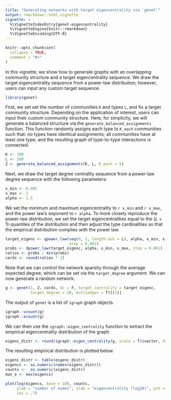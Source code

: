 ```yaml
---
title: "Generating networks with target eigencentrality via `genet`"
output: rmarkdown::html_vignette
vignette: >
  %\VignetteIndexEntry{genet-eigencentrality}
  %\VignetteEngine{knitr::rmarkdown}
  %\VignetteEncoding{UTF-8}
---
```


```r
knitr::opts_chunk$set(
  collapse = TRUE,
  comment = "#>"
)
```

In this vignette, we show how to generate graphs with an overlapping community structure and a target eigencentrality sequence. We draw the target eigencentrality sequence from a power-law distribution; however, users can input any custom target sequence.

```r
library(genet)
```

First, we set set the number of communities `K` and types `L`, and fix a target community structure. Depending on the application of interest, users can input their custom community structure. Here, for simplicity, we will generate a balanced structure via the `generate_balanced_assignments` function. This function randomly assigns each type to `K_each` communities such that: no types have identical assignments; all communities have at least one type; and the resulting graph of type-to-type interactions is connected.

```r
K <- 100
L <- 200
Z <- generate_balanced_assignments(K, L, K_each = 5)
```

Next, we draw the target degree centrality sequence from a power-law degree sequence with the following parameters:

```r
x_min <- 0.001
x_max <- 1
alpha <- 1.5
```

We set the minimum and maximum eigencentrality to `r x_min` and `r x_max`, and the power law's exponent to `r alpha`. To more closely reproduce the power-law distribution, we set the target eigencentralities equal to the $(L + 1)$-quantiles of the distribution and then adjust the type cardinalities so that the empirical distribution complies with the power law.

```r
target_eigenc <- qpower_law(seq(0, 1, length.out = L), alpha, x_min, x_max, 
                            step = 0.001)
probs <- dpower_law(target_eigenc, alpha, x_min, x_max, step = 0.001)
ratios <- probs / min(probs)
cards <- round(ratios * 2)
```

Note that we can control the network sparsity through the average expected degree, which can be set via the `target_degree` argument. We can now generate a random network.

```r
g <- genet(1, Z, cards, dc = F, target_centrality = target_eigenc,
           target_degree = 20, multiedges = T)[[1]]
```

The output of `genet` is a list of `igraph` graph objects.

```r
igraph::vcount(g)
igraph::ecount(g)
```

We can then use the `igraph::eigen_centrality` function to extract the empirical eigencentrality distribution of the graph. 

```r
eigenc_distr <- round(igraph::eigen_centrality(g, scale = T)$vector, digits = 3)
```

The resulting empirical distribution is plotted below.

```r
eigenc_distr <- table(eigenc_distr)
eigencs <- as.numeric(names(eigenc_distr))
counts <-  as.numeric(eigenc_distr)
max_e <- max(eigencs)

plot(log(eigencs, base = 10), counts,
     ylab = "number of nodes", xlab = "eigencentrality (log10)", pch = 16,
     cex = .7)
```
